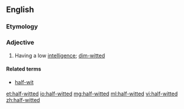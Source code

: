 ==English==

===Etymology===
{{prefix|half|witted}}

===Adjective===
{{en-adj|-|pos=[[half]]-[[witted]]}}

# Having a low [[intelligence]]; [[dim-witted]]

====Related terms====
*[[half-wit]]

[[et:half-witted]]
[[io:half-witted]]
[[mg:half-witted]]
[[ml:half-witted]]
[[vi:half-witted]]
[[zh:half-witted]]